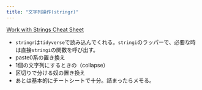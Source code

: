 ```yaml
---
title: "文字列操作(stringr)"
---
```


[Work with Strings Cheat Sheet](https://github.com/rstudio/cheatsheets/raw/master/strings.pdf)

- `stringr`は`tidyverse`で読み込んでくれる。`stringi`のラッパーで、必要な時は直接`stringi`の関数を呼び出す。
- paste0系の置き換え
- 1個の文字列にするときの（collapse）
- 区切りで分ける奴の置き換え
- あとは基本的にチートシートで十分。詰まったらメモる。
